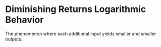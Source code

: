 # Diminishing Returns Logarithmic Behavior

The phenomenon where each additional input yields smaller and smaller outputs.